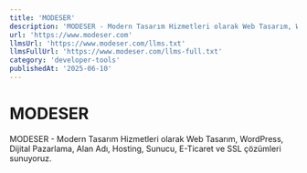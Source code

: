 ```yaml
---
title: 'MODESER'
description: 'MODESER - Modern Tasarım Hizmetleri olarak Web Tasarım, WordPress, Dijital Pazarlama, Alan Adı, Hosting, Sunucu, E-Ticaret ve SSL çözümleri sunuyoruz.'
url: 'https://www.modeser.com'
llmsUrl: 'https://www.modeser.com/llms.txt'
llmsFullUrl: 'https://www.modeser.com/llms-full.txt'
category: 'developer-tools'
publishedAt: '2025-06-10'
---
```


# MODESER

MODESER - Modern Tasarım Hizmetleri olarak Web Tasarım, WordPress, Dijital Pazarlama, Alan Adı, Hosting, Sunucu, E-Ticaret ve SSL çözümleri sunuyoruz.
